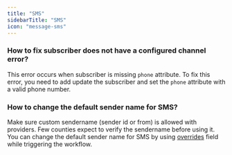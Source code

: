 ```yaml
---
title: "SMS"
sidebarTitle: "SMS"
icon: "message-sms"
---
```


### How to fix subscriber does not have a configured channel error?
This error occurs when subscriber is missing `phone` attribute. To fix this error, you need to add update the subscriber and set the `phone` attribute with a valid phone number.

### How to change the default sender name for SMS?
Make sure custom sendername (sender id or from) is allowed with providers. Few counties expect to verify the sendername before using it. You can change the default sender name for SMS by using [overrides](/channels-and-providers/sms/overview#sending-sms-overrides) field while triggering the workflow.


<Snippet file="contact-support.mdx" />